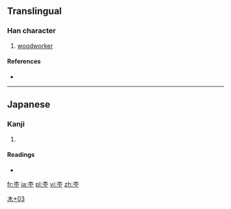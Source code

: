 ==Translingual==

===Han character===
{{Han char|rn=75|rad=木|as=03|sn=7|four=|canj=木一 (DM), XX木一 (XXDM)}}

# [[woodworker]]

====References====
* {{Han ref|kx=0513.011|dkj=14487|hdz=21157.021|uh=6762|ud=26466}}

----

==Japanese==

===Kanji===
{{ja-kanji|grade=|rs=木03}}

# {{defn|lang=ja|sort=木03}}

====Readings====
* {{ja-readings|on=|kun=[[もく]] (moku)}}

[[Category:Japanese-only CJKV Characters|木+03]]

[[fr:杢]]
[[ja:杢]]
[[pl:杢]]
[[vi:杢]]
[[zh:杢]]